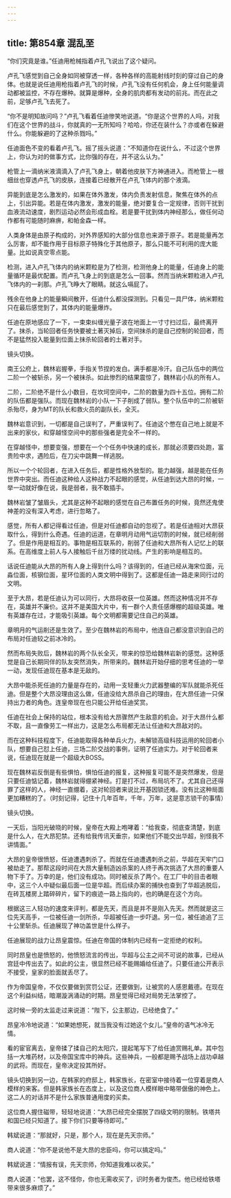 ```yaml
---
---
---
```

title: 第854章 混乱至
---



“你们究竟是谁。”任迪用枪械指着卢孔飞说出了这个疑问。

卢孔飞感觉到自己全身如同被穿透一样，各种各样的高能射线时刻的穿过自己的身体。也就是说任迪用枪指着卢孔飞的时候，卢孔飞没有任何机会，身上任何能量调动都被监控，不存在爆种。就算是爆种，全身的肌肉都有发动的前兆。而在此之前，足够卢孔飞去死了。

“你不是明知故问吗？”卢孔飞看着任迪惨笑地说道。“你是这个世界的人吗，对我们在这个世界的战斗，你就真的一无所知吗？哈哈，你还在装什么？亦或者在躲避什么。你能躲避的了这种杀戮吗。”

任迪面色不变的看着卢孔飞。摇了摇头说道：“不知道你在说什么，不过这个世界上，你认为对的做事方式，比你强的存在，并不这么认为。”

枪管上一滴纳米液滴滴入了卢孔飞身上，朝着他皮肤下方神通进入。而枪管上一根细丝也穿透卢孔飞的皮肤，连接着已经散开在卢孔飞体内的那个液滴。

异能到底是怎么激发的，如果在体外激发，体内负责发射信息，聚焦在体外的点上，引出异能。若是在体内激发，激发的能量，绝对要复合一定规律，否则干扰到血液流动速度，剧烈运动必然会形成血栓。若是要干扰到体内神经那么，做任何动作都有可能随时麻痹，和帕金森一样。

人类身体是由原子构成的，对外界感知的大部分信息也来源于原子。若是能量再怎么厉害，却不能作用于目标原子特殊化于其他原子，那么只能不可利用的庞大能量。比如说真空零点能。

检测，进入卢孔飞体内的纳米颗粒是为了检测，检测他身上的能量，任迪身上的能量循环是最优配置。而卢孔飞身上的到底是怎么一回事。然而当纳米颗粒进入卢孔飞体内的一刹那。卢孔飞睁大了眼睛。就这么嗝屁了。

残余在他身上的能量瞬间散开，任迪什么都没探测到。只看见一具尸体，纳米颗粒只在最后感觉到了，其体内的能量爆炸。

任迪在原地感应了一下，一束束纠缠光量子波在地面上一寸寸扫过后，最终离开了。抹杀，当轮回者任务快要被土著灭掉后，空间抹杀的是自己控制的轮回者，而不是猛然投入能量到位面上抹杀轮回者的土著对手。

镜头切换。

南王公府上，魏林岩握拳，手指关节捏的发白。满手都是冷汗。自己队伍中的两位二阶一个被斩杀，另一个被抹杀。如此惨烈的结果震惊了，魏林岩小队的所有人。

二阶，二阶绝不是什么小数目，在坎坷空间中，二阶的数量为四十五位。拥有二阶的队伍都是强队。而现在魏林岩的小队一下子削成了弱队。整个队伍中的二阶被斩杀殆尽，身为MT的队长和救火员的副队长，全灭。

魏林岩意识到，一切都是自己误判了，严重误判了。任迪这个憋在自己地上就是不出来的家伙，和穿越怪空间中的那些强者是完全不一样的。

在穿越怪中，想要变强，想要在一个个任务中快速的成长，那就必须要四处跑，富贵险中求，遇险后，在刀尖中跳舞一样逃脱。

所以一个个轮回者，在进入任务后，都是性格外放型的。能力越强，越是能在任务世界中突出。而任迪这种给人这种战力不起眼的感觉，从任迪到达大昂的时候，一举一动就好像在说，我是弱者，我不敢插手。

魏林岩皱了皱眉头，尤其是这种不起眼的感觉在自己布置任务的时候，竟然还鬼使神差的没有深入考虑，进行忽略了。

感觉，所有人都记得看过任迪，但是对任迪都自动的忽视了。若是任迪相对大昂获取什么，得到什么奇遇。任迪的运道，在章明月动用气运切割的时候，就已经削弱了。但是作用是相互的。事物是相互联系的，削弱了任迪和大昂所有人记忆上的联系。在高维度上前人与人接触后千丝万缕的扰动线。产生的影响是相互的。

话说任迪能从大昂的所有人身上得到什么吗？该得到的，任迪已经从海宋位面，元淼位面，核钢位面，星环位面的人类文明中得到了。这都是任迪一路走来同行过的文明。

至于大昂，若是任迪认为可以同行，大昂将收获一位英雄。然而这种情况并不存在，英雄并不廉价。这并不是美国大片中，有一群个人责任感爆棚的超级英雄。唯有英雄存在过，才能吸引英雄。每个文明都需要记住自己的英雄。

章明月的气运削还是生效了。至少在魏林岩的布局中，他连自己都没意识到自己的布局对任迪较之前冰冷的。

然而布局失败后，魏林岩的两个队长全灭，带来的惊恐给魏林岩新的感觉。这种感觉是自己长期同伴的队友突然消失，所带来的。魏林岩开始仔细的思考任迪的一举一动，发现任迪现在基本是无敌的。

大昂中能杀死任迪的力量是存在的，动用一支轻重火力武器整编的军队就能杀死任迪。但是整个大昂没理由这么做，任迪没给大昂杀自己的理由，在大昂任迪一只保持出力者的角色。连皇帝现在也只能公开给任迪奖赏。

任迪在社会上保持的站位，根本没有给大昂骤然产生敌意的机会。对于大昂什么都不取，且一直像劳工一样出力，这是怎么布局都无法让任迪和大昂敌对的。

而在这种科技程度下，任迪能取得各种单兵火力，未解锁高级科技运用的轮回者小队，想要自己怼上任迪，三场二阶交战的事例，证明了任迪实力。对于轮回者来说，任迪现在就是一个超级大BOSS。

现在魏林岩反倒是有些惧怕，惧怕任迪的报复，这种报复可能不是突然爆发，但是只要任迪惦记着，魏林岩就得绷紧神经。打是打不过，布局坑不了。尤其自己还得罪了这样的人，神经一直绷着，这对轮回者来说比开基因锁还难。没有比这种局面更加糟糕的了。（时刻记得，记住十几年百年，千年，万年，这是意志锁干的事情）

镜头切换。

一天后，当阳光破晓的时候，皇帝在大殿上咆哮着：“给我查，彻底查清楚，到底是什么人，在大昂犯禁。还有给我传讯天垂宗，如果他们不能交出华超，别怪我不讲情面。”

大昂的皇帝很愤怒，任迪遭遇刺杀了。而就在任迪遭遇刺杀之前，华超在天牢门口被劫走了。那帮这段时间在大昂大量制造凶杀案的人终于再次挑选了大昂的重要人物下手了。万幸的是，他们没有成功。同时被反杀了两个。在工厂中的目击者眼中，这三个人中疑似最后面一位是华超。而后续办案的捕快也查到了华超逃脱后，在砖瓦楼房上踏碎碎片，留下的痕迹一路上指向的，也的确是在这个方向。

根据这三人轻功的速度来评判，都是先天，而且是并不是刚入先天。然而就是这三位先天高手，一位被任迪一剑所杀，华超被任迪一步吓退。另一位，被任迪追了三十公里斩杀。任迪展现了神功盖世是什么样子。

任迪展现的战力让昂皇震惊。任迪在帝国的体制内已经有一定拒绝的权利。

同时昂皇也是愤怒的，他愤怒流言的传出，华超与公主之间不可说的故事，已经从宫廷中传出去了。如此的公主，很显然已经不能赐婚给任迪了。只要任迪公开表示不接受，皇家的脸面就丢尽了。

作为帝国皇帝，不仅仅要做到赏罚公证，还要做到，让被赏的人感恩戴德。在现在这个利益纠结，暗潮漩涡涌动的时期。昂皇觉得已经对局势无法掌控了。

这时候一旁的太监走过来说道：“陛下，公主那边，已经绝食了。”

昂皇冷冷地说道：“如果她想死，就当我没有过她这个女儿。”皇帝的语气冰冷无情。

看的宦官离去，皇帝揉了揉自己的太阳穴，提起笔写下了给任迪赏赐礼单。其中包括一大堆药材，以及帝国宝库中的神兵。这些神兵，一般都是赐予战场上战功卓越的武将。而现在，皇帝决定投其所好。

镜头切换到另一边，在韩家的府邸上，韩家族长，在密室中接待着一位穿着是商人模样的来客。但是韩家族长在态度上，以及这位商人模样眼中略带倨傲的神色上。这二人的对话并不是什么家族普通用度的买卖。

这位商人握住磁带，轻轻地说道：“大昂已经完全摆脱了四级文明的限制。铁塔共和国已经只知道了。接下你们只要等待即可。”

韩斌说道：“那就好，只是，那个人，现在是先天宗师。”

商人说道：“你不是说他不是大昂的忠臣吗，你可以搞定吗。”

韩斌说道：“情报有误，先天宗师，你知道我难以收买。”

商人说道：“也罢，这不怪你，你也无需收买了，识时务者为俊杰。他已经给铁塔带来很多麻烦了。”
